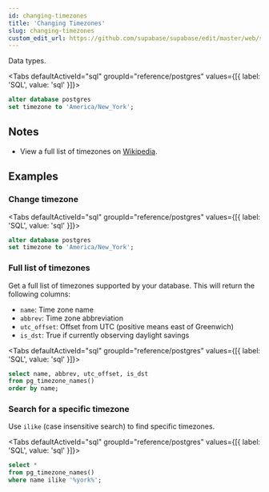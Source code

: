 ```yaml
---
id: changing-timezones
title: 'Changing Timezones'
slug: changing-timezones
custom_edit_url: https://github.com/supabase/supabase/edit/master/web/spec/postgres.yml
---
```



Data types.

<Tabs
  defaultActiveId="sql"
  groupId="reference/postgres"
  values={[{ label: 'SQL', value: 'sql' }]}>

<TabsPanel id="sql" label="sql">

```sql
alter database postgres
set timezone to 'America/New_York';
```

</TabsPanel>

</Tabs>

## Notes

- View a full list of timezones on [Wikipedia](https://en.wikipedia.org/wiki/List_of_tz_database_time_zones).

## Examples

### Change timezone

<Tabs
  defaultActiveId="sql"
  groupId="reference/postgres"
  values={[{ label: 'SQL', value: 'sql' }]}>

<TabsPanel id="sql" label="sql">

```sql
alter database postgres
set timezone to 'America/New_York';
```

</TabsPanel>

</Tabs>

### Full list of timezones

Get a full list of timezones supported by your database. This will return the following columns:

- `name`: Time zone name
- `abbrev`: Time zone abbreviation
- `utc_offset`: Offset from UTC (positive means east of Greenwich)
- `is_dst`: True if currently observing daylight savings

<Tabs
  defaultActiveId="sql"
  groupId="reference/postgres"
  values={[{ label: 'SQL', value: 'sql' }]}>

<TabsPanel id="sql" label="sql">

```sql
select name, abbrev, utc_offset, is_dst
from pg_timezone_names()
order by name;
```

</TabsPanel>

</Tabs>

### Search for a specific timezone

Use `ilike` (case insensitive search) to find specific timezones.

<Tabs
  defaultActiveId="sql"
  groupId="reference/postgres"
  values={[{ label: 'SQL', value: 'sql' }]}>

<TabsPanel id="sql" label="sql">

```sql
select *
from pg_timezone_names()
where name ilike '%york%';
```

</TabsPanel>

</Tabs>
